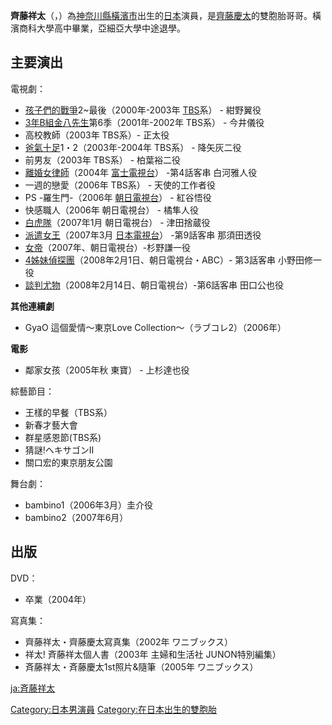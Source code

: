 {{noteTA
|G1=JP Show}}
{{japanese|japanese=斉藤 祥太|kana=さいとう しょうた|romaji=Saitō Shōta}}

'''齊藤祥太'''（{{lang-ja|さいとう しょうた}}，{{bd|1985年|11月18日}}）為[[神奈川縣|神奈川縣]][[橫濱市|橫濱市]]出生的[[日本|日本]]演員，是[[齊藤慶太|齊藤慶太]]的雙胞胎哥哥。橫濱商科大學高中畢業，亞細亞大學中途退學。

== 主要演出 ==
電視劇：
*[[孩子們的戰爭|孩子們的戰爭]]2~最後（2000年-2003年 [[TBS|TBS]]系） - 紺野翼役 
*[[3年B組金八先生|3年B組金八先生]]第6季（2001年-2002年 TBS系） - 今井儀役
*高校教師（2003年 TBS系）- 正太役
*[[爸氣十足|爸氣十足]]1・2（2003年-2004年 TBS系） - 降矢灰二役 
*前男友（2003年 TBS系） - 柏葉裕二役 
*[[離婚女律師|離婚女律師]]（2004年 [[富士電視台|富士電視台]]） -第4話客串 白河雅人役 
*一週的戀愛（2006年 TBS系） - 天使的工作者役 
*PS -羅生門-（2006年 [[朝日電視台|朝日電視台]]） - 紅谷悟役 
*快感職人（2006年 朝日電視台） - 橘隼人役 
*[[白虎隊|白虎隊]]（2007年1月 朝日電視台） - 津田捨蔵役 
*[[派遣女王|派遣女王]]（2007年3月 [[日本電視台|日本電視台]]） -第9話客串 那須田透役 
*[[女帝|女帝]]（2007年、朝日電視台）-杉野謙一役
*[[4姊妹偵探團|4姊妹偵探團]]（2008年2月1日、朝日電視台・ABC）- 第3話客串 小野田修一役
*[[談判尤物|談判尤物]]（2008年2月14日、朝日電視台）-第6話客串 田口公也役 

'''其他連續劇'''
*GyaO 這個愛情～東京Love Collection～（ラブコレ2）（2006年）

'''電影'''
*鄰家女孩（2005年秋 東寶） - 上杉達也役  

綜藝節目：
*王樣的早餐（TBS系）
*新春才藝大會
*群星感恩節(TBS系)
*猜謎!ヘキサゴンII
*關口宏的東京朋友公園 

舞台劇：
*bambino1（2006年3月）圭介役 
*bambino2（2007年6月）

== 出版 ==
DVD：
*卒業（2004年）

寫真集：
*齊藤祥太・齊藤慶太寫真集（2002年 ワニブックス） 
*祥太! 斉藤祥太個人書（2003年 主婦和生活社 JUNON特別編集） 
*斉藤祥太・斉藤慶太1st照片&隨筆（2005年 ワニブックス）

{{DEFAULTSORT:Saitou Shouta}}

[[Category:日本男演員|Category:日本男演員]]
[[Category:在日本出生的雙胞胎|Category:在日本出生的雙胞胎]]

[[ja:斉藤祥太|ja:斉藤祥太]]